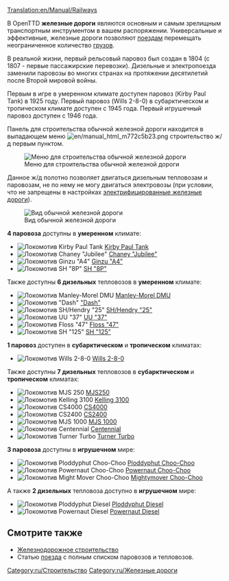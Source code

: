 [[Translation:en/Manual/Railways]]
{{ru/Типы железных дорог}}

В OpenTTD '''железные дороги''' являются основным и самым зрелищным транспортным инструментом в вашем распоряжении. Универсальные и эффективные, железные дороги позволяют [[ru/Manual/Base Set/Vehicles/Поезда|поездам]] перемещать неограниченное количество [[ru/Manual/Base Set/Economy/Груз|грузов]].

В реальной жизни, первый рельсовый паровоз был создан в 1804 (с 1807 - первые пассажирские перевозки). Дизельные и электропоезда  заменили паровозы во многих странах на протяжении десятилетий после Второй мировой войны.

Первым в игре в умеренном климате доступен паровоз (Kirby Paul Tank) в 1925 году. Первый паровоз (Wills 2-8-0) в субарктическом и тропическом климате доступен с 1945 года. Первый игрушечный паровоз доступен с 1946 года.

Панель для строительства обычной железной дороги находится в выпадающем меню [[File:en/manual html m772c5b23.png]] строительство ж/д первым пунктом.

[[File:ru/Openttd-rail1.png|none|Меню для строительства обычной железной дороги]]

Данное ж/д полотно позволяет двигаться дизельным тепловозам и паровозам, не по нему не могу двигаться электровозы (при условии, что не запрещены в настройках [[ru/Manual/Электрифицированные железные дороги|электрифицированные железные дороги]]).

[[File:en/Railway.png|none|frame|Вид обычной железной дороги]]

'''4 паровоза''' доступны в '''умеренном''' климате:
*[[File:en/Kirbypaultank.png|Локомотив Kirby Paul Tank]] [[ru/Manual/Base Set/Vehicles/Kirby Paul Tank|Kirby Paul Tank]]
*[[File:en/Chaneyjubilee.png|Локомотив Chaney "Jubilee"]] [[ru/Manual/Base Set/Vehicles/Chaney "Jubilee"|Chaney "Jubilee"]]
*[[File:en/Ginzua4.png|Локомотив Ginzu "A4"]] [[ru/Manual/Base Set/Vehicles/Ginzu "A4"|Ginzu "A4"]]
*[[File:en/Sh8p.png|Локомотив SH "8P"]] [[ru/Manual/Base Set/Vehicles/SH "8P"|SH "8P"]]
Также доступны '''6 дизельных''' тепловозов в '''умеренном''' климате:
*[[File:en/Manleymoreldmu.png|Локомотив Manley-Morel DMU]] [[ru/Manual/Base Set/Vehicles/Manley-Morel DMU|Manley-Morel DMU]]
*[[File:en/Dash.png|Локомотив "Dash"]] [[ru/Manual/Base Set/Vehicles/Dash|"Dash"]]
*[[File:en/Shhendry25.png|Локомотив SH/Hendry "25"]] [[ru/Manual/Base Set/Vehicles/SH/Hendry "25"|SH/Hendry "25"]]
*[[File:en/Uu37.png|Локомотив UU "37"]] [[ru/Manual/Base Set/Vehicles/UU "37"|UU "37"]]
*[[File:en/Floss47.png|Локомотив Floss "47"]] [[ru/Manual/Base Set/Vehicles/Floss "47"|Floss "47"]]
*[[File:en/Sh125.png|Локомотив SH "125"]] [[ru/Manual/Base Set/Vehicles/SH "125"|SH "125"]]

'''1 паровоз''' доступен в '''субарктическом''' и '''тропическом''' климатах:
*[[File:en/Wills280.png|Локомотив Wills 2-8-0]] [[ru/Manual/Base Set/Vehicles/Wills 2-8-0|Wills 2-8-0]]
Также доступны '''7 дизельных''' тепловозов в '''субарктическом''' и '''тропическом''' климатах:
*[[File:en/Mjs250.png|Локомотив MJS 250]] [[ru/Manual/Base Set/Vehicles/MJS250|MJS250]]
*[[File:en/Kelling3100.png|Локомотив Kelling 3100]] [[ru/Manual/Base Set/Vehicles/Kelling 3100|Kelling 3100]]
*[[File:en/Cs4000.png|Локомотив CS4000]] [[ru/Manual/Base Set/Vehicles/CS4000|CS4000]]
*[[File:en/Cs2400.png|Локомотив CS2400]] [[ru/Manual/Base Set/Vehicles/CS2400|CS2400]]
*[[File:en/Mjs1000.png|Локомотив MJS 1000]] [[ru/Manual/Base Set/Vehicles/MJS 1000|MJS 1000]]
*[[File:en/Centennial.png|Локомотив Centennial]] [[ru/Manual/Base Set/Vehicles/Centennial|Centennial]]
*[[File:en/Turnerturbo.png|Локомотив Turner Turbo]] [[ru/Manual/Base Set/Vehicles/Turner Turbo|Turner Turbo]]

'''3 паровоза''' доступны в '''игрушечном''' мире:
*[[File:en/Ploddyphutchoochoo.png|Локомотив Ploddyphut Choo-Choo]] [[ru/Manual/Base Set/Vehicles/Ploddyphut Choo-Choo|Ploddyphut Choo-Choo]]
*[[File:en/Powernautchoochoo.png|Локомотив Powernaut Choo-Choo]] [[ru/Manual/Base Set/Vehicles/Powernaut Choo-Choo|Powernaut Choo-Choo]]
*[[File:en/Mightymoverchoochoo.png|Локомотив Might Mover Choo-Choo]] [[ru/Manual/Base Set/Vehicles/Mightymover Choo-Choo|Mightymover Choo-Choo]]
А также '''2 дизельных''' тепловоза доступно в '''игрушечном''' мире:
*[[File:en/Ploddyphutdiesel.png|Локомотив Ploddyphut Diesel]] [[ru/Manual/Base Set/Vehicles/Ploddyphut Diesel|Ploddyphut Diesel]]
*[[File:en/Powernautdiesel.png|Локомотив Powernaut Diesel]] [[ru/Manual/Base Set/Vehicles/Powernaut Diesel|Powernaut Diesel]]

==Смотрите также==
*[[ru/Manual/Железнодорожное строительство|Железнодорожное строительство]]
*Статью [[ru/Manual/Base Set/Vehicles/Поезда|поезда]] с полным списком паровозов и тепловозов.

[[Category:ru/Строительство]]
[[Category:ru/Железные дороги]]